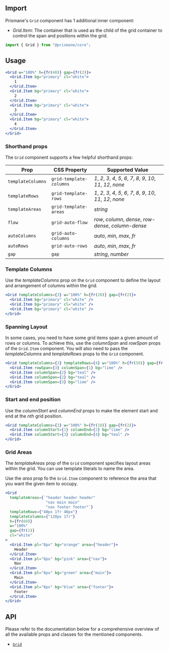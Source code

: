 ## Import

Prismane's `Grid` component has 1 additional inner component:

- _Grid.Item_: The container that is used as the child of the grid container to control the span and positions within the grid.

```js
import { Grid } from "@prismane/core";
```

## Usage

```jsx preview
<Grid w="100%" h={fr(40)} gap={fr(2)}>
  <Grid.Item bg="primary" cl="white">
    1
  </Grid.Item>
  <Grid.Item bg="primary" cl="white">
    2
  </Grid.Item>
  <Grid.Item bg="primary" cl="white">
    3
  </Grid.Item>
  <Grid.Item bg="primary" cl="white">
    4
  </Grid.Item>
</Grid>
```

### Shorthand props

The `Grid` component supports a few helpful shorthand props:

| Prop              | CSS Property            | Supported Value                                                       |
| ----------------- | ----------------------- | --------------------------------------------------------------------- |
| `templateColumns` | `grid-template-columns` | _1_, _2_, _3_, _4_, _5_, _6_, _7_, _8_, _9_, _10_, _11_, _12_, _none_ |
| `templateRows`    | `grid-template-rows`    | _1_, _2_, _3_, _4_, _5_, _6_, _7_, _8_, _9_, _10_, _11_, _12_, _none_ |
| `templateAreas`   | `grid-template-areas`   | _string_                                                              |
| `flow`            | `grid-auto-flow`        | _row_, _column_, _dense_, _row-dense_, _column-dense_                 |
| `autoColumns`     | `grid-auto-columns`     | _auto_, _min_, _max_, _fr_                                            |
| `autoRows`        | `grid-auto-rows`        | _auto_, _min_, _max_, _fr_                                            |
| `gap`             | `gap`                   | _string_, _number_                                                    |

### Template Columns

Use the _templateColumns_ prop on the `Grid` component to define the layout and arrangement of columns within the grid.

```jsx preview
<Grid templateColumns={3} w="100%" h={fr(20)} gap={fr(2)}>
  <Grid.Item bg="primary" cl="white" />
  <Grid.Item bg="primary" cl="white" />
  <Grid.Item bg="primary" cl="white" />
</Grid>
```

### Spanning Layout

In some cases, you need to have some grid items span a given amount of rows or columns. To achieve this, use the _columnSpan_ and _rowSpan_ props of the `Grid.Item` component. You will also need to pass the _templateColumns_ and _templateRows_ props to the `Grid` component.

```jsx preview
<Grid templateColumns={3} templateRows={4} w="100%" h={fr(50)} gap={fr(2)}>
  <Grid.Item rowSpan={3} columnSpan={1} bg="lime" />
  <Grid.Item columnSpan={2} bg="teal" />
  <Grid.Item columnSpan={2} bg="teal" />
  <Grid.Item columnSpan={3} bg="lime" />
</Grid>
```

### Start and end position

Use the _columnStart_ and _columnEnd_ props to make the element start and end at the _nth_ grid position.

```jsx preview
<Grid templateColumns={3} w="100%" h={fr(10)} gap={fr(2)}>
  <Grid.Item columnStart={1} columnEnd={2} bg="lime" />
  <Grid.Item columnStart={3} columnEnd={4} bg="teal" />
</Grid>
```

### Grid Areas

The _templateAreas_ prop of the `Grid` component specifies layout areas within the grid. You can use template literals to name the area.

Use the _area_ prop fo the `Grid.Item` component to reference the area that you want the given item to occupy.

```jsx preview
<Grid
  templateAreas={`"header header header"
                  "nav main main"
                  "nav footer footer"`}
  templateRows={"40px 1fr 40px"}
  templateColumns={"120px 1fr"}
  h={fr(60)}
  w="100%"
  gap={fr(1)}
  cl="white"
>
  <Grid.Item pl="8px" bg="orange" area={"header"}>
    Header
  </Grid.Item>
  <Grid.Item pl="8px" bg="pink" area={"nav"}>
    Nav
  </Grid.Item>
  <Grid.Item pl="8px" bg="green" area={"main"}>
    Main
  </Grid.Item>
  <Grid.Item pl="8px" bg="blue" area={"footer"}>
    Footer
  </Grid.Item>
</Grid>
```

## API

Please refer to the documentation below for a comprehensive overview of all the available props and classes for the mentioned components.

- [`Grid`](/docs/components-api/grid-api)
